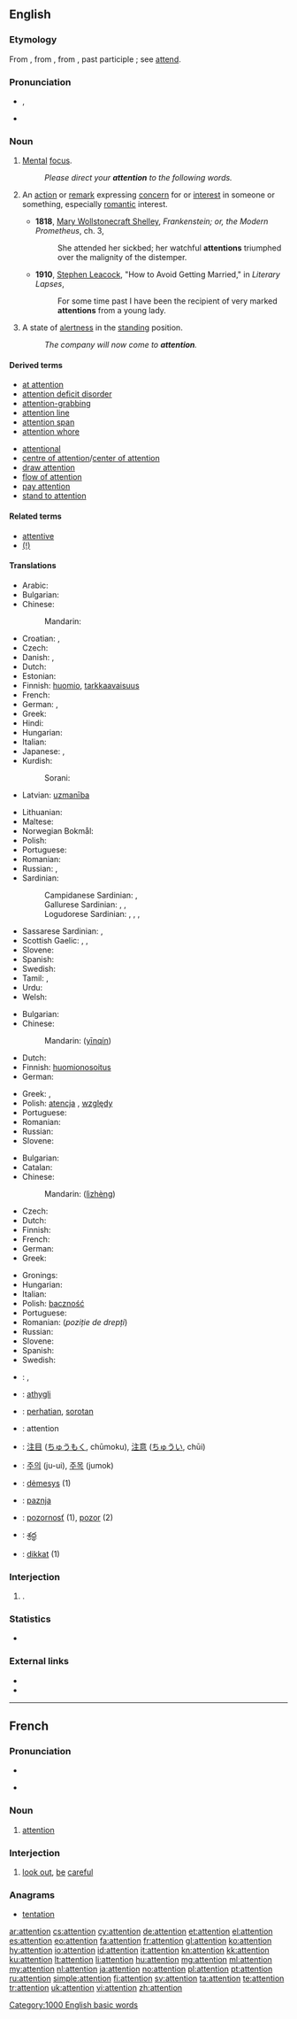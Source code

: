 ==English==
{{wikipedia}}

===Etymology===
From {{etyl|enm}} {{term|attencioun}}, from {{etyl|la}} {{term|attentio|lang=la}}, from {{term|attendere}}, past participle {{term|attentus||to attend, give heed to}}; see [[attend]].

===Pronunciation===
* {{IPA|/əˈtɛn.ʃən/}}, {{X-SAMPA|/@"tEn.S@n/}}
* {{audio|en-us-attention.ogg|Audio (US)}}

===Noun===
{{en-noun|-|s}}

# {{uncountable}} [[mental|Mental]] [[focus]].
#: ''Please direct your '''attention''' to the following words.''
# {{countable}} An [[action]] or [[remark]] expressing [[concern]] for or [[interest]] in someone or something, especially [[romantic]] interest.
#* '''1818''', [[w:Mary Wollstonecraft Shelley|Mary Wollstonecraft Shelley]], ''Frankenstein; or, the Modern Prometheus'', ch. 3,
#*: She attended her sickbed; her watchful '''attentions''' triumphed over the malignity of the distemper.
#* '''1910''', [[w:Stephen Leacock|Stephen Leacock]], "How to Avoid Getting Married," in ''Literary Lapses'',
#*: For some time past I have been the recipient of very marked '''attentions''' from a young lady.
# {{uncountable|military}} A state of [[alertness]] in the [[standing]] position.
#: ''The company will now come to '''attention'''.''

====Derived terms====
{{der-top|}}
* [[at attention]]
* [[attention deficit disorder]]
* [[attention-grabbing]]
* [[attention line]]
* [[attention span]]
* [[attention whore]]
{{der-mid}}
* [[attentional]]
* [[centre of attention]]/[[center of attention]]
* [[draw attention]]
* [[flow of attention]]
* [[pay attention]]
* [[stand to attention]]
{{der-bottom}}

====Related terms====
{{rel-top|}}
* [[attentive]]
* [[(!)]]
{{rel-bottom}}

====Translations====
{{trans-top|mental focus}}
* Arabic: {{t|ar|اهتمام|m|tr=ihtimaam|sc=Arab}}
* Bulgarian: {{t+|bg|внимание|n|tr=vnimánie}}
* Chinese:
*: Mandarin: {{t|zh|注意|tr=zhùyì|sc=Hani}}
* Croatian: {{t-|hr|pažnja}},  {{t-|hr|pozornost}}
* Czech: {{t-|cs|pozornost|f}}
* Danish: {{t|da|opmærksomhed|c}}, {{t|da|bevågenhed|c}}
* Dutch: {{t+|nl|aandacht|f}}
* Estonian: {{t|et|tähelepanu}}
* Finnish: [[huomio]], [[tarkkaavaisuus]]
* French: {{t+|fr|attention}}
* German: {{t+|de|Aufmerksamkeit|f}},  {{t|de|Beachtung}}
* Greek: {{t+|el|προσοχή|f|tr=prosochí}}
* Hindi: {{t|hi|ध्यान|m|tr=dhyān|sc=Deva}}
* Hungarian: {{t+|hu|figyelem}}
* Italian: {{t+|it|attenzione}}
* Japanese: {{t|ja|注意|tr=ちゅうい, chūi|sc=Jpan}}, {{t|ja|注目|tr=ちゅうもく, chūmoku|sc=Jpan}}
* Kurdish:
*: Sorani: {{t|ku|ئاگاداری|tr=agadari|sc=ku-Arab}}
* Latvian: [[uzmanība]] {{f}}
{{trans-mid}}
* Lithuanian: {{t|lt|dėmesys|m|xs=Lithuanian}}
* Maltese: {{t|mt|attenzjoni|xs=Maltese}}
* Norwegian Bokmål: {{tø|nb|oppmerksomhet|c}}
* Polish: {{t+|pl|uwaga|f}}
* Portuguese: {{t+|pt|atenção|f}}
* Romanian: {{t-|ro|atenție|f}}
* Russian: {{t+|ru|внимание|n|tr=vnimánije}}, {{t|ru|внимательность|f|sc=Cyrl|tr=vnimátel'nost'}}
* Sardinian:
*: Campidanese Sardinian: {{tø|sro|attentzione}}, {{tø|sro|isméru}}
*: Gallurese Sardinian: {{tø|sdn|isméru}}, {{tø|sdn|appéntu}}, {{tø|sdn|afficcu}}
*: Logudorese Sardinian: {{tø|src|coidadu}}, {{tø|src|attentzione}}, {{tø|src|isméru}}, {{tø|src|appéntu}}
* Sassarese Sardinian: {{tø|sdc|attintzione}}, {{tø|sdc|appéntu}}
* Scottish Gaelic: {{t-|gd|aire|f|xs=Scottish Gaelic}}, {{t|gd|suim|f}}, {{t|gd|èisteachd|f}}
* Slovene: {{t+|sl|pozornost|f}}
* Spanish: {{t+|es|atención|f}}
* Swedish: {{t+|sv|uppmärksamhet|c}}
* Tamil: {{t|ta|கவனம்|tr=kavaṉam|sc=Taml}}, {{t|ta|நாட்டம்|tr=nāṭṭam|sc=Taml}}
* Urdu: {{t|ur|دھیان|m|tr=dhyān|sc=ur-Arab}}
* Welsh: {{t|cy|ystyriaeth|f|xs=Welsh}}
{{trans-bottom}}

{{trans-top|romantic interest}}
* Bulgarian: {{t|bg|ухажване}}
* Chinese:
*: Mandarin: {{zh-ts|殷勤|殷勤}} ([[yīn]][[qín]])
* Dutch: {{t|nl|attenties|p}}
* Finnish: [[huomionosoitus]]
* German: {{t+|de|Aufmerksamkeit|f}}
{{trans-mid}}
* Greek: {{t+|el|φροντίδα|f|tr=frontída}}, {{t|el|περιποίηση|f|tr=peripoíisi}}
* Polish: [[atencja]] {{f}}, [[względy]]
* Portuguese: {{t+|pt|atenção|f}}
* Romanian: {{t|ro|atenție|f}}
* Russian: {{t+|ru|внимание|n|tr=vnimánije}}
* Slovene: {{t+|sl|pozornost|f}}
{{trans-bottom}}

{{trans-top|state of alertness in the standing position}}
* Bulgarian: {{t+|bg|внимание}}
* Catalan: {{t+|ca|atenció|f}}
* Chinese:
*: Mandarin:{{zh-ts|立正|立正}} ([[lì]][[zhèng]])
* Czech: {{t-|cs|pozor|m}}
* Dutch: {{t-|nl|paraatheid|f}}
* Finnish: {{t+|fi|asento}}
* French: {{t|fr|attention|f}}
* German: {{t+|de|Achtung|f}}
* Greek: {{t+|el|προσοχή|f|tr=prosochí}}
{{trans-mid}}
* Gronings: {{tø|gos|achtenis}}
* Hungarian: {{t+|hu|figyelem}}
* Italian: {{t-|it|allerta}}
* Polish: [[baczność]] {{f}}
* Portuguese: {{t+|pt|sentido|m}}
* Romanian: {{t-|ro|drepți|p}} (''poziție de drepți'')
* Russian: {{t+|ru|внимание|n|tr=vnimánije}}
* Slovene: {{t-|sl|pozor|m}}
* Spanish: {{t+|es|atención|f}}
* Swedish: {{t+|sv|uppmärksamhet|c}}
{{trans-bottom}}

{{checktrans-top}}
<!--added {{subst:User:MglovesfunBot/ttbc|}}s here.-->
* {{ttbc|he}}: {{t|he|תשומת לב|f|tr=tsumat lev}}, {{t|he|קשב|m|tr=keshev}}
* {{ttbc|is}}: [[athygli]] {{f}}
* {{ttbc|id}}: [[hati|perhatian]], [[sorot|sorotan]]
* {{ttbc|ia}}: attention
* {{ttbc|ja}}: [[注目]] ([[ちゅうもく]], chūmoku), [[注意]] ([[ちゅうい]], chūi)
{{trans-mid}}
* {{ttbc|ko}}: [[주의]] (ju-ui), [[주목]] (jumok)
* {{ttbc|lt}}: [[dėmesys]] {{m}} (1)
* {{ttbc|sh}}: [[paznja]] {{f}}
* {{ttbc|sk}}: [[pozornosť]] {{f}} (1), [[pozor]] {{m}} (2)
* {{ttbc|te}}: [[శ్రద్ధ]]
* {{ttbc|tr}}: [[dikkat]] {{n}} (1)
{{trans-bottom}}

===Interjection===
{{en-interj}}

# {{military}} {{non-gloss definition|Used as a command to bring soldiers to the [[#Noun|attention]] position}}.

===Statistics===
* {{rank|single|foot|beauty|618|attention|standing|books|knows}}

===External links===
* {{R:Webster 1913}}
* {{R:Century 1911}}

[[Category:1000 English basic words]]

----

==French==

===Pronunciation===
* {{audio|Fr-attention.ogg|audio}}
* {{IPA|/a.tɑ̃s.jɔ̃/|lang=fr}} {{X-SAMPA|/a.tA~s.jO~/}}

===Noun===
{{fr-noun|f}}

# [[attention]] {{rfgloss|lang=fr}}

===Interjection===
{{fr-intj}}

# [[look out]], [[be]] [[careful]]

===Anagrams===
* [[tentation#French|tentation]]

[[ar:attention]]
[[cs:attention]]
[[cy:attention]]
[[de:attention]]
[[et:attention]]
[[el:attention]]
[[es:attention]]
[[eo:attention]]
[[fa:attention]]
[[fr:attention]]
[[gl:attention]]
[[ko:attention]]
[[hy:attention]]
[[io:attention]]
[[id:attention]]
[[it:attention]]
[[kn:attention]]
[[kk:attention]]
[[ku:attention]]
[[lt:attention]]
[[li:attention]]
[[hu:attention]]
[[mg:attention]]
[[ml:attention]]
[[my:attention]]
[[nl:attention]]
[[ja:attention]]
[[no:attention]]
[[pl:attention]]
[[pt:attention]]
[[ru:attention]]
[[simple:attention]]
[[fi:attention]]
[[sv:attention]]
[[ta:attention]]
[[te:attention]]
[[tr:attention]]
[[uk:attention]]
[[vi:attention]]
[[zh:attention]]